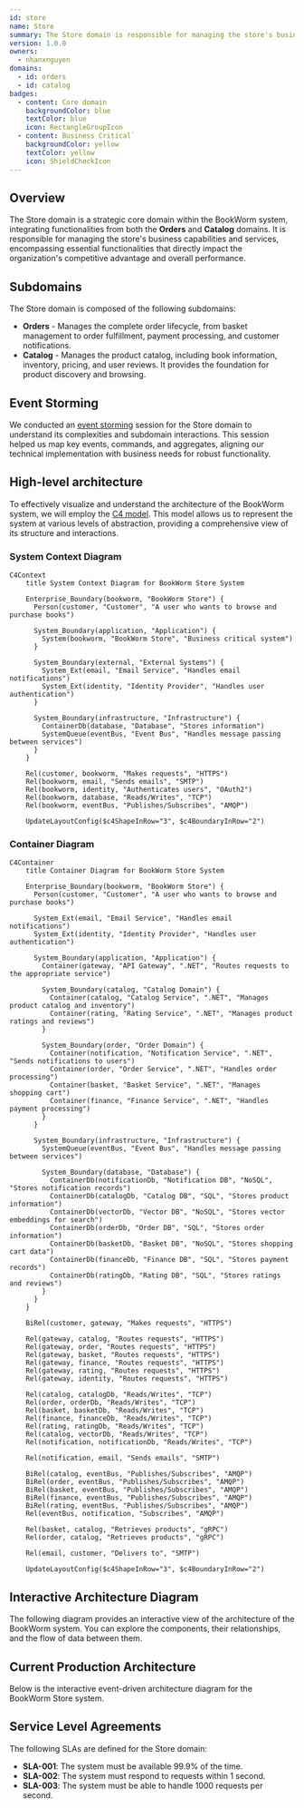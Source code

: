 ```yaml
---
id: store
name: Store
summary: The Store domain is responsible for managing the store's business capabilities and services
version: 1.0.0
owners:
  - nhanxnguyen
domains:
  - id: orders
  - id: catalog
badges:
  - content: Core domain
    backgroundColor: blue
    textColor: blue
    icon: RectangleGroupIcon
  - content: Business Critical`
    backgroundColor: yellow
    textColor: yellow
    icon: ShieldCheckIcon
---
```


<Tiles>
  <Tile
    icon="UserGroupIcon"
    href="/docs/users/nhanxnguyen"
    title="Contact the author"
    description="Any questions? Feel free to contact the owners"
  />
  <Tile
    icon="RectangleGroupIcon"
    href={`/visualiser/domains/${frontmatter.id}/${frontmatter.version}`}
    title="Domain Architecture"
    description="Explore our domain structure and service interactions"
  />
</Tiles>

## Overview

The Store domain is a strategic core domain within the BookWorm system, integrating functionalities from both the **Orders** and **Catalog** domains. It is responsible for managing the store's business capabilities and services, encompassing essential functionalities that directly impact the organization's competitive advantage and overall performance.

## Subdomains

The Store domain is composed of the following subdomains:

- **Orders** - Manages the complete order lifecycle, from basket management to order fulfillment, payment processing, and customer notifications.
- **Catalog** - Manages the product catalog, including book information, inventory, pricing, and user reviews. It provides the foundation for product discovery and browsing.

## Event Storming

We conducted an [event storming](https://www.eventstorming.com/) session for the Store domain to understand its complexities and subdomain interactions. This session helped us map key events, commands, and aggregates, aligning our technical implementation with business needs for robust functionality.

<Miro boardId="uXjVIG4lIr0=/" moveToWidget="3458764623724644744" edit={false} />

## High-level architecture

To effectively visualize and understand the architecture of the BookWorm system, we will employ the [C4 model](https://c4model.com/). This model allows us to represent the system at various levels of abstraction, providing a comprehensive view of its structure and interactions.

### System Context Diagram

```mermaid
C4Context
    title System Context Diagram for BookWorm Store System

    Enterprise_Boundary(bookworm, "BookWorm Store") {
      Person(customer, "Customer", "A user who wants to browse and purchase books")

      System_Boundary(application, "Application") {
        System(bookworm, "BookWorm Store", "Business critical system")
      }

      System_Boundary(external, "External Systems") {
        System_Ext(email, "Email Service", "Handles email notifications")
        System_Ext(identity, "Identity Provider", "Handles user authentication")
      }

      System_Boundary(infrastructure, "Infrastructure") {
        ContainerDb(database, "Database", "Stores information")
        SystemQueue(eventBus, "Event Bus", "Handles message passing between services")
      }
    }

    Rel(customer, bookworm, "Makes requests", "HTTPS")
    Rel(bookworm, email, "Sends emails", "SMTP")
    Rel(bookworm, identity, "Authenticates users", "OAuth2")
    Rel(bookworm, database, "Reads/Writes", "TCP")
    Rel(bookworm, eventBus, "Publishes/Subscribes", "AMQP")

    UpdateLayoutConfig($c4ShapeInRow="3", $c4BoundaryInRow="2")
```

### Container Diagram

```mermaid
C4Container
    title Container Diagram for BookWorm Store System

    Enterprise_Boundary(bookworm, "BookWorm Store") {
      Person(customer, "Customer", "A user who wants to browse and purchase books")

      System_Ext(email, "Email Service", "Handles email notifications")
      System_Ext(identity, "Identity Provider", "Handles user authentication")

      System_Boundary(application, "Application") {
        Container(gateway, "API Gateway", ".NET", "Routes requests to the appropriate service")

        System_Boundary(catalog, "Catalog Domain") {
          Container(catalog, "Catalog Service", ".NET", "Manages product catalog and inventory")
          Container(rating, "Rating Service", ".NET", "Manages product ratings and reviews")
        }

        System_Boundary(order, "Order Domain") {
          Container(notification, "Notification Service", ".NET", "Sends notifications to users")
          Container(order, "Order Service", ".NET", "Handles order processing")
          Container(basket, "Basket Service", ".NET", "Manages shopping cart")
          Container(finance, "Finance Service", ".NET", "Handles payment processing")
        }
      }

      System_Boundary(infrastructure, "Infrastructure") {
        SystemQueue(eventBus, "Event Bus", "Handles message passing between services")

        System_Boundary(database, "Database") {
          ContainerDb(notificationDb, "Notification DB", "NoSQL", "Stores notification records")
          ContainerDb(catalogDb, "Catalog DB", "SQL", "Stores product information")
          ContainerDb(vectorDb, "Vector DB", "NoSQL", "Stores vector embeddings for search")
          ContainerDb(orderDb, "Order DB", "SQL", "Stores order information")
          ContainerDb(basketDb, "Basket DB", "NoSQL", "Stores shopping cart data")
          ContainerDb(financeDb, "Finance DB", "SQL", "Stores payment records")
          ContainerDb(ratingDb, "Rating DB", "SQL", "Stores ratings and reviews")
        }
      }
    }

    BiRel(customer, gateway, "Makes requests", "HTTPS")

    Rel(gateway, catalog, "Routes requests", "HTTPS")
    Rel(gateway, order, "Routes requests", "HTTPS")
    Rel(gateway, basket, "Routes requests", "HTTPS")
    Rel(gateway, finance, "Routes requests", "HTTPS")
    Rel(gateway, rating, "Routes requests", "HTTPS")
    Rel(gateway, identity, "Routes requests", "HTTPS")

    Rel(catalog, catalogDb, "Reads/Writes", "TCP")
    Rel(order, orderDb, "Reads/Writes", "TCP")
    Rel(basket, basketDb, "Reads/Writes", "TCP")
    Rel(finance, financeDb, "Reads/Writes", "TCP")
    Rel(rating, ratingDb, "Reads/Writes", "TCP")
    Rel(catalog, vectorDb, "Reads/Writes", "TCP")
    Rel(notification, notificationDb, "Reads/Writes", "TCP")

    Rel(notification, email, "Sends emails", "SMTP")

    BiRel(catalog, eventBus, "Publishes/Subscribes", "AMQP")
    BiRel(order, eventBus, "Publishes/Subscribes", "AMQP")
    BiRel(basket, eventBus, "Publishes/Subscribes", "AMQP")
    BiRel(finance, eventBus, "Publishes/Subscribes", "AMQP")
    BiRel(rating, eventBus, "Publishes/Subscribes", "AMQP")
    Rel(eventBus, notification, "Subscribes", "AMQP")

    Rel(basket, catalog, "Retrieves products", "gRPC")
    Rel(order, catalog, "Retrieves products", "gRPC")

    Rel(email, customer, "Delivers to", "SMTP")

    UpdateLayoutConfig($c4ShapeInRow="3", $c4BoundaryInRow="2")
```

## Interactive Architecture Diagram

The following diagram provides an interactive view of the architecture of the BookWorm system. You can explore the components, their relationships, and the flow of data between them.

<DrawIO url="https://viewer.diagrams.net/?tags=%7B%7D&lightbox=1&target=blank&highlight=0000ff&layers=1&nav=1&title=BookWorm&dark=0#Uhttps%3A%2F%2Fdrive.google.com%2Fuc%3Fid%3D14OKRv9-iGiyCvOu4qwSnh1Mk6e5f_XWg%26export%3Ddownload" />

## Current Production Architecture

Below is the interactive event-driven architecture diagram for the BookWorm Store system.

<NodeGraph />

## Service Level Agreements

The following SLAs are defined for the Store domain:

- **SLA-001**: The system must be available 99.9% of the time.
- **SLA-002**: The system must respond to requests within 1 second.
- **SLA-003**: The system must be able to handle 1000 requests per second.
